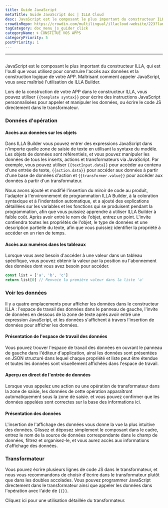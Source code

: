 ```yaml
---
title: Guide JavaScript
metaTitle: Guide JavaScript doc | ILLA Cloud
desc: JavaScript est le composant le plus important du constructeur ILLA, qui est l'outil que vous utilisez pour construire l'accès aux données et la construction logique de votre APP
crowdinRepo: https://crowdin.com/multilingual/illacloud-website/223?languages=fr&filter=basic&value=0
tagCategory: doc_menu_js_guider_click
categoryName: 🌀 CONSTITUE VOS APPS
categoryPriority: 5
postPriority: 1
---
```


* * *

## <h2 hidden>Guide JavaScript</h2>

JavaScript est le composant le plus important du constructeur ILLA, qui est l'outil que vous utilisez pour construire l'accès aux données et la construction logique de votre APP. Maîtrisant comment appeler JavaScript, vous avez maîtrisé l'utilisation de ILLA Builder.

Lors de la construction de votre APP dans le constructeur ILLA, vous pouvez utiliser `{{template syntax}}` pour écrire des instructions JavaScript personnalisées pour appeler et manipuler les données, ou écrire le code JS directement dans le transformateur.

### Données d'opération

#### Accès aux données sur les objets

Dans ILLA Builder vous pouvez entrer des expressions JavaScript dans n'importe quelle zone de saisie de texte en utilisant la syntaxe du modèle. Les objets de données sont référentiels, et vous pouvez manipuler les données de tous les inserts, actions et transformateurs via JavaScript. Par exemple, vous pouvez utiliser `{{textInput.data}}` pour accéder au contenu d'une entrée de texte, `{{action.data}}` pour accéder aux données à partir d'une base de données d'action et `{{transformer.value}}` pour accéder aux données à partir d'un transformateur.

Nous avons ajouté et modifié l'insertion du miroir de code au produit, l'adapter à l'environnement de programmation ILLA Builder, à la coloration syntaxique et à l'indentation automatique, et a ajouté des explications détaillées sur les variables et les fonctions qui se produisent pendant la programmation, afin que vous puissiez apprendre à utiliser ILLA Builder à faible coût. Après avoir entré le nom de l'objet, entrez un point. L'invite contiendra toutes les propriétés de l'objet, le type de données et une description partielle du texte, afin que vous puissiez identifier la propriété à accéder en un rien de temps.

#### Accès aux numéros dans les tableaux

Lorsque vous avez besoin d'accéder à une valeur dans un tableau spécifique, vous pouvez obtenir la valeur par la position ou l'abonnement des données dont vous avez besoin pour accéder.

```javascript
const list = ['a', 'b', 'c']
return list[0] // Renvoie la première valeur dans la liste 'a'
```

### Voir les données

Il y a quatre emplacements pour afficher les données dans le constructeur ILLA : l'espace de travail des données dans le panneau de gauche, l'invite de données en dessous de la zone de texte après avoir entré une expression JavaScript, et les données s'affichent à travers l'insertion de données pour afficher les données.

#### Présentation de l'espace de travail des données

Vous pouvez trouver l'espace de travail des données en ouvrant le panneau de gauche dans l'éditeur d'application, ainsi les données sont présentées en JSON structuré dans lequel chaque propriété et liste peut être étendue et toutes les données sont visuellement affichées dans l'espace de travail.

[//]: # "[图片]"

#### Aperçu en direct de l'entrée de données

Lorsque vous appelez une action ou une opération de transformateur dans la zone de saisie, les données de cette opération apparaîtront automatiquement sous la zone de saisie. et vous pouvez confirmer que les données appelées sont correctes sur la base des informations ici.

[//]: # "[图片]"

#### Présentation des données

L'insertion de l'affichage des données vous donne la vue la plus intuitive des données. Glissez et déposez simplement le composant dans le cadre, entrez le nom de la source de données correspondante dans le champ de données, filtrez et organisez-le, et vous aurez accès aux informations d'affichage des données.

[//]: # "[图片]"

### Transformateur

Vous pouvez écrire plusieurs lignes de code JS dans le transformateur, et nous vous recommandons de choisir d'écrire dans le transformateur plutôt que dans les doubles accolades. Vous pouvez programmer JavaScript directement dans le transformateur ainsi que appeler les données dans l'opération avec l'aide de `{{}}`.

Cliquez ici pour une utilisation détaillée du transformateur.
